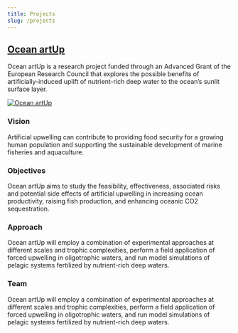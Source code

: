 ```yaml
---
title: Projects
slug: /projects
---
```


## [Ocean artUp](https://ocean-artup.eu)

Ocean artUp is a research project funded through an Advanced Grant of the European Research Council that explores the possible benefits of artificially-induced uplift of nutrient-rich deep water to the ocean’s sunlit surface layer.

[![Ocean artUp](ocean-artup.png)](https://ocean-artup.eu)

### Vision

Artificial upwelling can contribute to providing food security for a growing human population and supporting the sustainable development of marine fisheries and aquaculture.

### Objectives

Ocean artUp aims to study the feasibility, effectiveness, associated risks and potential side effects of artificial upwelling in increasing ocean productivity, raising fish production, and enhancing oceanic CO2 sequestration.

### Approach

Ocean artUp will employ a combination of experimental approaches at different scales and trophic complexities, perform a field application of forced upwelling in oligotrophic waters, and run model simulations of pelagic systems fertilized by nutrient-rich deep waters.

### Team

Ocean artUp will employ a combination of experimental approaches at different scales and trophic complexities, perform a field application of forced upwelling in oligotrophic waters, and run model simulations of pelagic systems fertilized by nutrient-rich deep waters.
